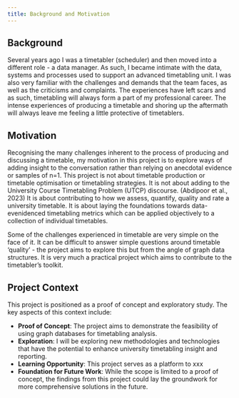 ```yaml
---
title: Background and Motivation
---
```


## Background

Several years ago I was a timetabler (scheduler) and then moved into a different role - a data manager.  As such, I became intimate with the data, systems and processes used to support an advanced timetabling unit.  I was also very familiar with the challenges and demands that the team faces, as well as the criticisms and complaints.  The experiences have left scars and as such, timetabling will always form a part of my professional career.  The intense experiences of producing a timetable and shoring up the aftermath will always leave me feeling a little protective of timetablers.  

## Motivation

Recognising the many challenges inherent to the process of producing and discussing a timetable, my motivation in this project is to explore ways of adding insight to the conversation rather than relying on anecdotal evidence or samples of n=1.  This project is not about timetable production or timetable optimisation or timetabling strategies.  It is not about adding to the University Course Timetabling Problem (UTCP) discourse. (Abdipoor et al., 2023)  It is about contributing to how we assess, quantify, quality and rate a university timetable.  It is about laying the foundations towards data-evenidenced timetabling metrics which can be applied objectively to a collection of individual timetables.   

Some of the challenges experienced in timetable are very simple on the face of it.  It can be difficult to answer simple questions around timetable 'quality' - the project aims to explore this but from the angle of graph data structures.  It is very much a practical project which aims to contribute to the timetabler's toolkit.


## Project Context
This project is positioned as a proof of concept and exploratory study. The key aspects of this context include:

* **Proof of Concept**: The project aims to demonstrate the feasibility of using graph databases for timetabling analysis.
* **Exploration**: I will be exploring new methodologies and technologies that have the potential to enhance university timetabling insight and reporting.
* **Learning Opportunity**: This project serves as a platform to xxx
* **Foundation for Future Work**: While the scope is limited to a proof of concept, the findings from this project could lay the groundwork for more comprehensive solutions in the future.


